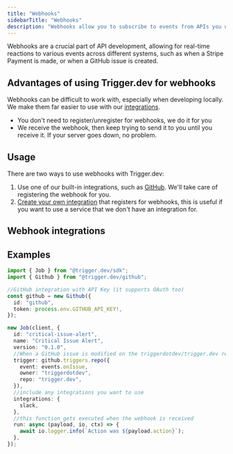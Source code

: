 ```yaml
---
title: "Webhooks"
sidebarTitle: "Webhooks"
description: "Webhooks allow you to subscribe to events from APIs you use."
---
```


Webhooks are a crucial part of API development, allowing for real-time reactions to various events across different systems, such as when a Stripe Payment is made, or when a GitHub issue is created.

## Advantages of using Trigger.dev for webhooks

Webhooks can be difficult to work with, especially when developing locally. We make them far easier to use with our [integrations](/integrations).

- You don't need to register/unregister for webhooks, we do it for you
- We receive the webhook, then keep trying to send it to you until you receive it. If your server goes down, no problem.

## Usage

There are two ways to use webhooks with Trigger.dev:

1. Use one of our built-in integrations, such as [GitHub](/integrations/github). We'll take care of registering the webhook for you.
2. [Create your own integration](/integrations/create) that registers for webhooks, this is useful if you want to use a service that we don't have an integration for.

## Webhook integrations

## Examples

```ts Github
import { Job } from "@trigger.dev/sdk";
import { Github } from "@trigger.dev/github";

//GitHub integration with API Key (it supports OAuth too)
const github = new Github({
  id: "github",
  token: process.env.GITHUB_API_KEY!,
});

new Job(client, {
  id: "critical-issue-alert",
  name: "Critical Issue Alert",
  version: "0.1.0",
  //When a GitHub issue is modified on the triggerdotdev/trigger.dev repo
  trigger: github.triggers.repo({
    event: events.onIssue,
    owner: "triggerdotdev",
    repo: "trigger.dev",
  }),
  //include any integrations you want to use
  integrations: {
    slack,
  },
  //this function gets executed when the webhook is received
  run: async (payload, io, ctx) => {
    await io.logger.info(`Action was ${payload.action}`);
  },
});
```
